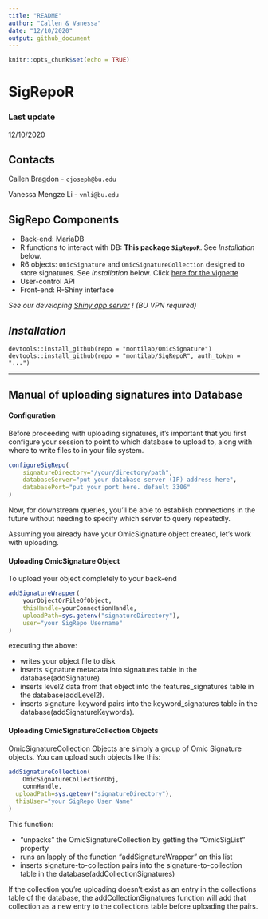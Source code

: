 ```yaml
---
title: "README"
author: "Callen & Vanessa"
date: "12/10/2020"
output: github_document
---
```


```r
knitr::opts_chunk$set(echo = TRUE)
```

# SigRepoR

### Last update
12/10/2020

## Contacts
Callen Bragdon - `cjoseph@bu.edu`  

Vanessa Mengze Li - `vmli@bu.edu`  

## SigRepo Components
- Back-end: MariaDB  
- R functions to interact with DB: **This package `SigRepoR`**. See *Installation* below. 
- R6 objects: `OmicSignature` and `OmicSignatureCollection` designed to store signatures. See *Installation* below. Click [here for the vignette](https://montilab.github.io/OmicSignature/articles/OmicSig_vignette.html)  
- User-control API  
- Front-end: R-Shiny interface  

*See our developing [Shiny app server](http://sigrepo.bu.edu:3838/app) ! (BU VPN required)*

## *Installation*
`devtools::install_github(repo = "montilab/OmicSignature")`  
`devtools::install_github(repo = "montilab/SigRepoR", auth_token = "...")`  

-----------------------------------------------------------------

## Manual of uploading signatures into Database
#### Configuration

Before proceeding with uploading signatures, it's important that you 
first configure your session to point to which database to upload to,
along with where to write files to in your file system.

```r
configureSigRepo(
	signatureDirectory="/your/directory/path",
	databaseServer="put your database server (IP) address here", 
	databasePort="put your port here. default 3306"
)
```

Now, for downstream queries, you'll be able to establish connections in the 
future without needing to specify which server to query repeatedly.

Assuming you already have your OmicSignature object created, let's work with
uploading.

#### Uploading OmicSignature Object

To upload your object completely to your back-end

```r
addSignatureWrapper(
	yourObjectOrFileOfObject,
	thisHandle=yourConnectionHandle,
	uploadPath=sys.getenv("signatureDirectory"),
	user="your SigRepo Username"
)
```

executing the above:

* writes your object file to disk
* inserts signature metadata into signatures table in the database(addSignature)
* inserts level2 data from that object into the features_signatures table
in the database(addLevel2).
* inserts signature-keyword pairs into the keyword_signatures table in the database(addSignatureKeywords).


#### Uploading OmicSignatureCollection Objects

OmicSignatureCollection Objects are simply a group of Omic Signature objects.
You can upload such objects like this:

```r
addSignatureCollection(
	OmicSignatureCollectionObj, 
	connHandle,
  uploadPath=sys.getenv("signatureDirectory"), 
  thisUser="your SigRepo User Name"
)
```

This function:

* "unpacks" the OmicSignatureCollection by getting the "OmicSigList" property
* runs an lapply of the function "addSignatureWrapper" on this list
* inserts signature-to-collection pairs into the signature-to-collection table
in the database(addCollectionSignatures)

If the collection you're uploading doesn't exist as an entry in the collections
table of the database, the addCollectionSignatures function will add that collection as a new entry to the collections table before uploading the pairs.


